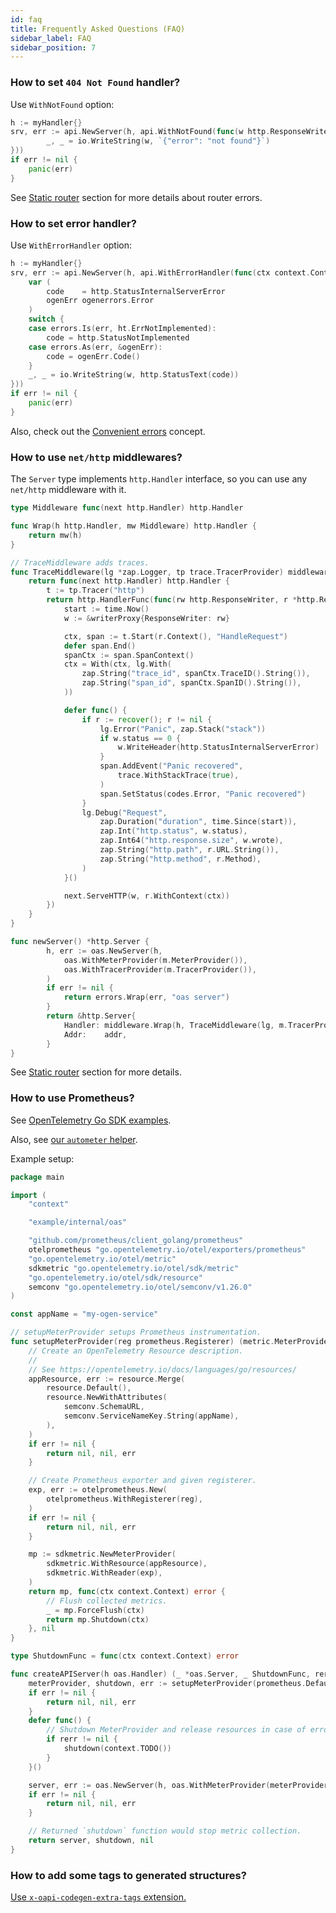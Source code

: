 ```yaml
---
id: faq
title: Frequently Asked Questions (FAQ)
sidebar_label: FAQ
sidebar_position: 7
---
```


### How to set `404 Not Found` handler?

Use `WithNotFound` option:

```go
h := myHandler{}
srv, err := api.NewServer(h, api.WithNotFound(func(w http.ResponseWriter, r *http.Request) {
		_, _ = io.WriteString(w, `{"error": "not found"}`)
}))
if err != nil {
	panic(err)
}
```

See [Static router](concepts/static_router.mdx) section for more details about router errors.

### How to set error handler?

Use `WithErrorHandler` option:

```go
h := myHandler{}
srv, err := api.NewServer(h, api.WithErrorHandler(func(ctx context.Context, w http.ResponseWriter, r *http.Request, err error) {
    var (
		code    = http.StatusInternalServerError
		ogenErr ogenerrors.Error
	)
	switch {
	case errors.Is(err, ht.ErrNotImplemented):
		code = http.StatusNotImplemented
	case errors.As(err, &ogenErr):
		code = ogenErr.Code()
	}
    _, _ = io.WriteString(w, http.StatusText(code))
}))
if err != nil {
	panic(err)
}
```

Also, check out the [Convenient errors](concepts/convenient_errors.md) concept.

### How to use `net/http` middlewares?

The `Server` type implements `http.Handler` interface, so you can use any `net/http` middleware with it.

```go
type Middleware func(next http.Handler) http.Handler

func Wrap(h http.Handler, mw Middleware) http.Handler {
	return mw(h)
}

// TraceMiddleware adds traces.
func TraceMiddleware(lg *zap.Logger, tp trace.TracerProvider) middleware.Middleware {
	return func(next http.Handler) http.Handler {
		t := tp.Tracer("http")
		return http.HandlerFunc(func(rw http.ResponseWriter, r *http.Request) {
			start := time.Now()
			w := &writerProxy{ResponseWriter: rw}

			ctx, span := t.Start(r.Context(), "HandleRequest")
			defer span.End()
			spanCtx := span.SpanContext()
			ctx = With(ctx, lg.With(
				zap.String("trace_id", spanCtx.TraceID().String()),
				zap.String("span_id", spanCtx.SpanID().String()),
			))

			defer func() {
				if r := recover(); r != nil {
					lg.Error("Panic", zap.Stack("stack"))
					if w.status == 0 {
						w.WriteHeader(http.StatusInternalServerError)
					}
					span.AddEvent("Panic recovered",
						trace.WithStackTrace(true),
					)
					span.SetStatus(codes.Error, "Panic recovered")
				}
				lg.Debug("Request",
					zap.Duration("duration", time.Since(start)),
					zap.Int("http.status", w.status),
					zap.Int64("http.response.size", w.wrote),
					zap.String("http.path", r.URL.String()),
					zap.String("http.method", r.Method),
				)
			}()

			next.ServeHTTP(w, r.WithContext(ctx))
		})
	}
}

func newServer() *http.Server {
		h, err := oas.NewServer(h,
			oas.WithMeterProvider(m.MeterProvider()),
			oas.WithTracerProvider(m.TracerProvider()),
		)
		if err != nil {
			return errors.Wrap(err, "oas server")
		}
		return &http.Server{
			Handler: middleware.Wrap(h, TraceMiddleware(lg, m.TracerProvider())),
			Addr:    addr,
		}
}
```

See [Static router](concepts/static_router.mdx#using-nethttp-middlewares) section for more details.

### How to use Prometheus?

See [OpenTelemetry Go SDK examples](https://github.com/open-telemetry/opentelemetry-go-contrib/blob/c3c853808383d1bce596cbb910546c305c9187e8/examples/prometheus/main.go#L33-L38).

Also, see [our `autometer` helper](https://pkg.go.dev/github.com/go-faster/sdk/autometer).

Example setup:

```go
package main

import (
	"context"

	"example/internal/oas"

	"github.com/prometheus/client_golang/prometheus"
	otelprometheus "go.opentelemetry.io/otel/exporters/prometheus"
	"go.opentelemetry.io/otel/metric"
	sdkmetric "go.opentelemetry.io/otel/sdk/metric"
	"go.opentelemetry.io/otel/sdk/resource"
	semconv "go.opentelemetry.io/otel/semconv/v1.26.0"
)

const appName = "my-ogen-service"

// setupMeterProvider setups Prometheus instrumentation.
func setupMeterProvider(reg prometheus.Registerer) (metric.MeterProvider, ShutdownFunc, error) {
	// Create an OpenTelemetry Resource description.
	//
	// See https://opentelemetry.io/docs/languages/go/resources/
	appResource, err := resource.Merge(
		resource.Default(),
		resource.NewWithAttributes(
			semconv.SchemaURL,
			semconv.ServiceNameKey.String(appName),
		),
	)
	if err != nil {
		return nil, nil, err
	}

	// Create Prometheus exporter and given registerer.
	exp, err := otelprometheus.New(
		otelprometheus.WithRegisterer(reg),
	)
	if err != nil {
		return nil, nil, err
	}

	mp := sdkmetric.NewMeterProvider(
		sdkmetric.WithResource(appResource),
		sdkmetric.WithReader(exp),
	)
	return mp, func(ctx context.Context) error {
		// Flush collected metrics.
		_ = mp.ForceFlush(ctx)
		return mp.Shutdown(ctx)
	}, nil
}

type ShutdownFunc = func(ctx context.Context) error

func createAPIServer(h oas.Handler) (_ *oas.Server, _ ShutdownFunc, rerr error) {
	meterProvider, shutdown, err := setupMeterProvider(prometheus.DefaultRegisterer)
	if err != nil {
		return nil, nil, err
	}
	defer func() {
		// Shutdown MeterProvider and release resources in case of error.
		if rerr != nil {
			shutdown(context.TODO())
		}
	}()

	server, err := oas.NewServer(h, oas.WithMeterProvider(meterProvider))
	if err != nil {
		return nil, nil, err
	}

	// Returned `shutdown` function would stop metric collection.
	return server, shutdown, nil
}
```

### How to add some tags to generated structures?

[Use `x-oapi-codegen-extra-tags` extension.](spec/extensions.md#extra-struct-field-tags)
